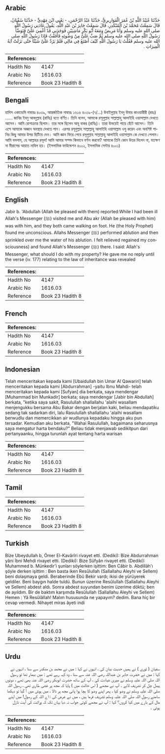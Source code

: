 ## Arabic


<div dir="rtl" lang="ar" style={{fontSize:'larger',backgroundColor:'#f8f9fa',padding:20}}>
حَدَّثَنَا عُبَيْدُ اللَّهِ بْنُ عُمَرَ الْقَوَارِيرِيُّ، حَدَّثَنَا عَبْدُ الرَّحْمَنِ، - يَعْنِي ابْنَ مَهْدِيٍّ - حَدَّثَنَا سُفْيَانُ، قَالَ سَمِعْتُ مُحَمَّدَ بْنَ الْمُنْكَدِرِ، قَالَ سَمِعْتُ جَابِرَ بْنَ عَبْدِ اللَّهِ، يَقُولُ عَادَنِي رَسُولُ اللَّهِ صلى الله عليه وسلم وَأَنَا مَرِيضٌ وَمَعَهُ أَبُو بَكْرٍ مَاشِيَيْنِ فَوَجَدَنِي قَدْ أُغْمِيَ عَلَىَّ فَتَوَضَّأَ رَسُولُ اللَّهِ صلى الله عليه وسلم ثُمَّ صَبَّ عَلَىَّ مِنْ وَضُوئِهِ فَأَفَقْتُ فَإِذَا رَسُولُ اللَّهِ صلى الله عليه وسلم فَقُلْتُ يَا رَسُولَ اللَّهِ كَيْفَ أَصْنَعُ فِي مَالِي فَلَمْ يَرُدَّ عَلَىَّ شَيْئًا حَتَّى نَزَلَتْ آيَةُ الْمِيرَاثِ ‏.‏
</div>
<div style={{backgroundColor:'#f8f9fa',padding:20, marginBottom: 10}}><table> <thead> <tr> <th>References:</th> <th></th> </tr> </thead> <tbody><tr><td>Hadith No</td><td>4147</td></tr><tr><td>Arabic No</td><td>1616.03</td></tr><tr><td>Reference</td><td>Book 23 Hadith 8</td></tr></tbody></table></div>

## Bengali


<div dir="ltr" lang="bn" style={{fontSize:'larger',backgroundColor:'#f8f9fa',padding:20}}>
হাদিস একাডেমি নাম্বারঃ ৪০৩৯, আন্তর্জাতিক নাম্বারঃ ১৬১৬ ৪০৩৯-(৭/...) উবাইদুল্লাহ ইবনু উমার কাওয়ারীরী (রহঃ) ...... জাবির ইবনু আবদুল্লাহ (রাযিঃ) হতে বর্ণিত। তিনি বলেন, আমাকে রসূলুল্লাহ সাল্লাল্লাহু আলাইহি ওয়াসাল্লাম দেখতে আসেন। আমি রোগাক্রান্ত ছিলাম। তার সঙ্গে ছিলেন আবূ বাকর (রাযিঃ)। তারা উভয়েই পায়ে হেঁটে আসেন। তিনি এসে আমাকে অজ্ঞান অবস্থায় দেখতে পান। এরপর রসূলুল্লাহ সাল্লাল্লাহু আলাইহি ওয়াসাল্লাম ওযু করেন এবং অবশিষ্ট পানির কিছু আমার উপর ছিটিয়ে দেন। আমি জ্ঞান ফিরে পেয়ে রসূলুল্লাহ সাল্লাল্লাহু আলাইহি ওয়াসাল্লাম কে দেখতে পেলাম। আমি বললাম, হে আল্লাহর রসূল! আমি আমার সম্পদ কিভাবে বণ্টন করবো? আমাকে তিনি কোন উত্তর দিলেন না, যতক্ষণ না মীরাসের আয়াত নাযিল হয়। (ইসলামিক ফাউন্ডেশন ৪০০২, ইসলামিক সেন্টার ৪০০১)
</div>
<div style={{backgroundColor:'#f8f9fa',padding:20, marginBottom: 10}}><table> <thead> <tr> <th>References:</th> <th></th> </tr> </thead> <tbody><tr><td>Hadith No</td><td>4147</td></tr><tr><td>Arabic No</td><td>1616.03</td></tr><tr><td>Reference</td><td>Book 23 Hadith 8</td></tr></tbody></table></div>

## English


<div dir="ltr" lang="en" style={{fontSize:'larger',backgroundColor:'#f8f9fa',padding:20}}>
Jabir b. 'Abdullah (Allah be pleased with them) reported:While I had been ill Allah's Messenger (ﷺ) visited me and Abu akr (Allah be pleased with him) was with him, and they both came walking on foot. He (the Holy Prophet) found me unconscious. Allahs Messenger (ﷺ) performed ablution and then sprinkled over me the water of his ablution. I felt relieved regained my consciousness) and found Allah's Messenger (ﷺ) there. I said: Allah's Messenger, what should I do with my property? He gave me no reply until the verse (iv. 177) relating to the law of inheritance was revealed
</div>
<div style={{backgroundColor:'#f8f9fa',padding:20, marginBottom: 10}}><table> <thead> <tr> <th>References:</th> <th></th> </tr> </thead> <tbody><tr><td>Hadith No</td><td>4147</td></tr><tr><td>Arabic No</td><td>1616.03</td></tr><tr><td>Reference</td><td>Book 23 Hadith 8</td></tr></tbody></table></div>

## French


<div dir="ltr" lang="fr" style={{fontSize:'larger',backgroundColor:'#f8f9fa',padding:20}}>

</div>
<div style={{backgroundColor:'#f8f9fa',padding:20, marginBottom: 10}}><table> <thead> <tr> <th>References:</th> <th></th> </tr> </thead> <tbody><tr><td>Hadith No</td><td>4147</td></tr><tr><td>Arabic No</td><td>1616.03</td></tr><tr><td>Reference</td><td>Book 23 Hadith 8</td></tr></tbody></table></div>

## Indonesian


<div dir="ltr" lang="id" style={{fontSize:'larger',backgroundColor:'#f8f9fa',padding:20}}>
Telah menceritakan kepada kami [Ubaidullah bin Umar Al Qawariri] telah menceritakan kepada kami [Abdurrahman] -yaitu Ibnu Mahdi- telah menceritakan kepada kami [Sufyan] dia berkata, saya mendengar [Muhammad bin Munkadir] berkata; saya mendengar [Jabir bin Abdullah] berkata, "ketika saya sakit, Rasulullah shallallahu 'alaihi wasallam menjengukku bersama Abu Bakar dengan berjalan kaki, beliau mendapatiku sedang tak sadarkan diri, lalu Rasulullah shallallahu 'alaihi wasallam berwudlu dan memercikkan air wudlunya kepadaku hingga aku pun tersadar. Kemudian aku berkata, "Wahai Rasulullah, bagaimana seharusnya saya mengatur harta bendaku?" Beliau tidak menjawab sedikitpun dari pertanyaanku, hingga turunlah ayat tentang harta warisan
</div>
<div style={{backgroundColor:'#f8f9fa',padding:20, marginBottom: 10}}><table> <thead> <tr> <th>References:</th> <th></th> </tr> </thead> <tbody><tr><td>Hadith No</td><td>4147</td></tr><tr><td>Arabic No</td><td>1616.03</td></tr><tr><td>Reference</td><td>Book 23 Hadith 8</td></tr></tbody></table></div>

## Tamil


<div dir="ltr" lang="ta" style={{fontSize:'larger',backgroundColor:'#f8f9fa',padding:20}}>

</div>
<div style={{backgroundColor:'#f8f9fa',padding:20, marginBottom: 10}}><table> <thead> <tr> <th>References:</th> <th></th> </tr> </thead> <tbody><tr><td>Hadith No</td><td>4147</td></tr><tr><td>Arabic No</td><td>1616.03</td></tr><tr><td>Reference</td><td>Book 23 Hadith 8</td></tr></tbody></table></div>

## Turkish


<div dir="ltr" lang="tr" style={{fontSize:'larger',backgroundColor:'#f8f9fa',padding:20}}>
Bize Ubeydullah b, Ömer El-Kavârîri rivayet etti. (Dediki): Bize Abdurrahman yâni İbni Mehdi rivayet etti. (Dediki): Bize Süfyân rivayet etti. (Dediki): Muhammed b. Münkedir'i şunları söylerken işittim: Ben Câbir b. Abdillâh'ı şöyle derken işittim : Ben basta iken Resûlullah (Sallallahu Aleyhi ve Sellem) beni dolaşmaya geldi. Beraberinde Ebû Bekir vardı; ikisi de yürüyerek geldiler. Beni baygın halde tuldü. Bunun üzerine Resûlullah (Sallallahu Aleyhi ve Sellem) abdest aldı. Sonra abdest suyundan benim üzerime döktü; ben de ayıldım. Bir de baktım karşımda Resûlullah (Sallallahu Aleyhi ve Sellem) Hemen : Yâ Resûlâllah! Malım hususunda ne yapayım? dedim. Bana hiç bir cevap vermedi. Nihayet miras âyeti indi
</div>
<div style={{backgroundColor:'#f8f9fa',padding:20, marginBottom: 10}}><table> <thead> <tr> <th>References:</th> <th></th> </tr> </thead> <tbody><tr><td>Hadith No</td><td>4147</td></tr><tr><td>Arabic No</td><td>1616.03</td></tr><tr><td>Reference</td><td>Book 23 Hadith 8</td></tr></tbody></table></div>

## Urdu


<div dir="rtl" lang="ur" style={{fontSize:'larger',backgroundColor:'#f8f9fa',padding:20}}>
سفیان ( ثوری ) نے ہمیں حدیث بیان کی ، انہوں نے کہا : میں نے محمد بن منکدر سے سنا ، انہوں نے کہا : میں نے حضرت جابر بن عبداللہ رضی اللہ عنہ سے سنا ، وہ کہہ رہے تھے : میں بیمار تھا تو رسول اللہ صلی اللہ علیہ وسلم نے میری عیادت کی ، آپ کے ساتھ حضرت ابوبکر رضی اللہ عنہ بھی تھے ، دونوں پیدل چل کر تشریف لائے ۔ آپ نے مجھے ( اس حالت میں ) پایا کہ مجھ پر غشی طاری تھی ، رسول اللہ صلی اللہ علیہ وسلم نے وضو کیا ، پھر اپنے وضو کا بچا ہوا پانی مجھ پر ڈالا ، میں ہوش میں آ گیا تو دیکھا سامنے رسول اللہ صلی اللہ علیہ وسلم تشریف فرما ہیں ، میں نے عرض کی : اے اللہ کے رسول! میں اپنے مال کے بارے میں کیا کروں؟ کہا : آپ نے مجھے کوئی جواب نہ دیا یہاں تک کہ وراثت کی آیت نازل ہوئی ۔
</div>
<div style={{backgroundColor:'#f8f9fa',padding:20, marginBottom: 10}}><table> <thead> <tr> <th>References:</th> <th></th> </tr> </thead> <tbody><tr><td>Hadith No</td><td>4147</td></tr><tr><td>Arabic No</td><td>1616.03</td></tr><tr><td>Reference</td><td>Book 23 Hadith 8</td></tr></tbody></table></div>